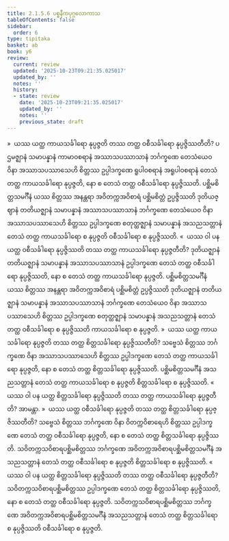 ```yaml
---
title: 2.1.5.6 ပစ္စနီကပုဂ္ဂလောကာသ
tableOfContents: false
sidebar:
  order: 6
type: tipitaka
basket: ab
book: y6
review:
  current: review
  updated: '2025-10-23T09:21:35.025017'
  updated_by: ''
  notes: ''
  history:
  - state: review
    date: '2025-10-23T09:21:35.025017'
    updated_by: ''
    notes: ''
    previous_state: draft
---
```



<ReviewStatus review={frontmatter.review} showDetails={true} />

<HypothesisAnnotation frontmatter={frontmatter} />

<DynamicBreadcrumb />

<Division number="67" book="y6" e="ch" v="34" p="21">

<Paragraph number="316" book="y6">
»  ယဿ ယတ္ထ ကာယသင်္ခါရော နုပ္ပဇ္ဇတိ တဿ တတ္ထ ဝစီသင်္ခါရော နုပ္ပဇ္ဇိဿတီတိ?
</Paragraph>

<Paragraph number="317" book="y6">
ပဌမဇ္ဈာနံ သမာပန္နာနံ ကာမာဝစရာနံ အဿာသပဿာသာနံ ဘင်္ဂက္ခဏေ တေသံယေဝ ဝိနာ အဿာသပဿာသေဟိ စိတ္တဿ ဥပ္ပါဒက္ခဏေ ရူပါဝစရာနံ အရူပါဝစရာနံ တေသံ တတ္ထ ကာယသင်္ခါရော နုပ္ပဇ္ဇတိ, နော စ တေသံ တတ္ထ ဝစီသင်္ခါရော နုပ္ပဇ္ဇိဿတိ. ပစ္ဆိမစိတ္တသမင်္ဂီနံ ယဿ စိတ္တဿ အနန္တရာ အဝိတက္ကအဝိစာရံ ပစ္ဆိမစိတ္တံ ဥပ္ပဇ္ဇိဿတိ ဒုတိယဇ္ဈာနံ တတိယဇ္ဈာနံ သမာပန္နာနံ အဿာသပဿာသာနံ ဘင်္ဂက္ခဏေ တေသံယေဝ ဝိနာ အဿာသပဿာသေဟိ စိတ္တဿ ဥပ္ပါဒက္ခဏေ စတုတ္ထဇ္ဈာနံ သမာပန္နာနံ အသညသတ္တာနံ တေသံ တတ္ထ ကာယသင်္ခါရော စ နုပ္ပဇ္ဇတိ ဝစီသင်္ခါရော စ နုပ္ပဇ္ဇိဿတိ.
</Paragraph>

<Paragraph number="318" book="y6">
«  ယဿ ဝါ ပန ယတ္ထ ဝစီသင်္ခါရော နုပ္ပဇ္ဇိဿတိ တဿ တတ္ထ ကာယသင်္ခါရော နုပ္ပဇ္ဇတီတိ?
</Paragraph>

<Paragraph number="319" book="y6">
ဒုတိယဇ္ဈာနံ တတိယဇ္ဈာနံ သမာပန္နာနံ အဿာသပဿာသာနံ ဥပ္ပါဒက္ခဏေ တေသံ တတ္ထ ဝစီသင်္ခါရော နုပ္ပဇ္ဇိဿတိ, နော စ တေသံ တတ္ထ ကာယသင်္ခါရော နုပ္ပဇ္ဇတိ. ပစ္ဆိမစိတ္တသမင်္ဂီနံ ယဿ စိတ္တဿ အနန္တရာ အဝိတက္ကအဝိစာရံ ပစ္ဆိမစိတ္တံ ဥပ္ပဇ္ဇိဿတိ ဒုတိယဇ္ဈာနံ တတိယဇ္ဈာနံ သမာပန္နာနံ အဿာသပဿာသာနံ ဘင်္ဂက္ခဏေ တေသံယေဝ ဝိနာ အဿာသပဿာသေဟိ စိတ္တဿ ဥပ္ပါဒက္ခဏေ စတုတ္ထဇ္ဈာနံ သမာပန္နာနံ အသညသတ္တာနံ တေသံ တတ္ထ ဝစီသင်္ခါရော စ နုပ္ပဇ္ဇိဿတိ ကာယသင်္ခါရော စ နုပ္ပဇ္ဇတိ.
</Paragraph>

<Paragraph number="320" book="y6">
»  ယဿ ယတ္ထ ကာယသင်္ခါရော နုပ္ပဇ္ဇတိ တဿ တတ္ထ စိတ္တသင်္ခါရော နုပ္ပဇ္ဇိဿတီတိ?
</Paragraph>

<Paragraph number="321" book="y6">
သဗ္ဗေသံ စိတ္တဿ ဘင်္ဂက္ခဏေ ဝိနာ အဿာသပဿာသေဟိ စိတ္တဿ ဥပ္ပါဒက္ခဏေ တေသံ တတ္ထ ကာယသင်္ခါရော နုပ္ပဇ္ဇတိ, နော စ တေသံ တတ္ထ စိတ္တသင်္ခါရော နုပ္ပဇ္ဇိဿတိ. ပစ္ဆိမစိတ္တသမင်္ဂီနံ အသညသတ္တာနံ တေသံ တတ္ထ ကာယသင်္ခါရော စ နုပ္ပဇ္ဇတိ စိတ္တသင်္ခါရော စ နုပ္ပဇ္ဇိဿတိ.
</Paragraph>

<Paragraph number="322" book="y6">
«  ယဿ ဝါ ပန ယတ္ထ စိတ္တသင်္ခါရော နုပ္ပဇ္ဇိဿတိ တဿ တတ္ထ ကာယသင်္ခါရော နုပ္ပဇ္ဇတီတိ? အာမန္တာ.
</Paragraph>

</Division>
<Division number="68" book="y6" e="ch" v="34" p="22">

<Paragraph number="323" book="y6">
»  ယဿ ယတ္ထ ဝစီသင်္ခါရော နုပ္ပဇ္ဇတိ တဿ တတ္ထ စိတ္တသင်္ခါရော နုပ္ပဇ္ဇိဿတီတိ?
</Paragraph>

<Paragraph number="324" book="y6">
သဗ္ဗေသံ စိတ္တဿ ဘင်္ဂက္ခဏေ ဝိနာ ဝိတက္ကဝိစာရေဟိ စိတ္တဿ ဥပ္ပါဒက္ခဏေ တေသံ တတ္ထ ဝစီသင်္ခါရော နုပ္ပဇ္ဇတိ, နော စ တေသံ တတ္ထ စိတ္တသင်္ခါရော နုပ္ပဇ္ဇိဿတိ. သဝိတက္ကသဝိစာရပစ္ဆိမစိတ္တဿ ဘင်္ဂက္ခဏေ အဝိတက္ကအဝိစာရပစ္ဆိမစိတ္တသမင်္ဂီနံ အသညသတ္တာနံ တေသံ တတ္ထ ဝစီသင်္ခါရော စ နုပ္ပဇ္ဇတိ စိတ္တသင်္ခါရော စ နုပ္ပဇ္ဇိဿတိ.
</Paragraph>

<Paragraph number="325" book="y6">
«  ယဿ ဝါ ပန ယတ္ထ စိတ္တသင်္ခါရော နုပ္ပဇ္ဇိဿတိ တဿ တတ္ထ ဝစီသင်္ခါရော နုပ္ပဇ္ဇတီတိ?
</Paragraph>

<Paragraph number="326" book="y6">
သဝိတက္ကသဝိစာရပစ္ဆိမစိတ္တဿ ဥပ္ပါဒက္ခဏေ တေသံ တတ္ထ စိတ္တသင်္ခါရော နုပ္ပဇ္ဇိဿတိ, နော စ တေသံ တတ္ထ ဝစီသင်္ခါရော နုပ္ပဇ္ဇတိ. သဝိတက္ကသဝိစာရပစ္ဆိမစိတ္တဿ ဘင်္ဂက္ခဏေ အဝိတက္ကအဝိစာရပစ္ဆိမစိတ္တသမင်္ဂီနံ အသညသတ္တာနံ တေသံ တတ္ထ စိတ္တသင်္ခါရော စ နုပ္ပဇ္ဇိဿတိ ဝစီသင်္ခါရော စ နုပ္ပဇ္ဇတိ.
</Paragraph>
</Division>